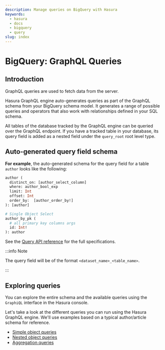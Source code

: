 ```yaml
---
description: Manage queries on BigQuery with Hasura
keywords:
  - hasura
  - docs
  - bigquery
  - query
slug: index
---
```


# BigQuery: GraphQL Queries

## Introduction

GraphQL queries are used to fetch data from the server.

Hasura GraphQL engine auto-generates queries as part of the GraphQL schema from your BigQuery schema model. It generates
a range of possible queries and operators that also work with relationships defined in your SQL schema.

All tables of the database tracked by the GraphQL engine can be queried over the GraphQL endpoint. If you have a tracked
table in your database, its query field is added as a nested field under the `query_root` root level type.

## Auto-generated query field schema

**For example**, the auto-generated schema for the query field for a table `author` looks like the following:

```graphql
author (
  distinct_on: [author_select_column]
  where: author_bool_exp
  limit: Int
  offset: Int
  order_by:  [author_order_by!]
): [author]

# Single Object Select
author_by_pk (
  # all primary key columns args
  id: Int!
): author
```

See the [Query API reference](/api-reference/graphql-api/query.mdx) for the full specifications.

:::info Note

The query field will be of the format `<dataset_name>_<table_name>`.

:::

## Exploring queries

You can explore the entire schema and the available queries using the `GraphiQL` interface in the Hasura console.

Let's take a look at the different queries you can run using the Hasura GraphQL engine. We'll use examples based on a
typical author/article schema for reference.

- [Simple object queries](/queries/bigquery/simple-object-queries.mdx)
- [Nested object queries](/queries/bigquery/nested-object-queries.mdx)
- [Aggregation queries](/queries/bigquery/aggregation-queries.mdx)
